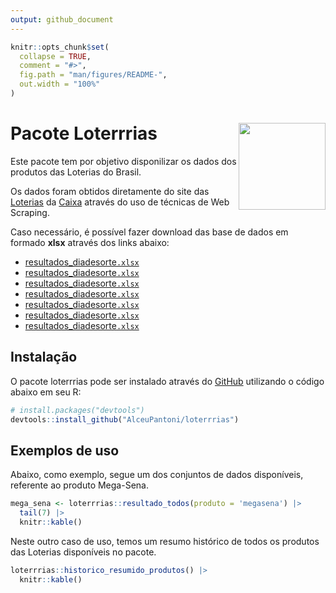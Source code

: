 ```yaml
---
output: github_document
---
```


<!-- README.md is generated from README.Rmd. Please edit that file -->

```r
knitr::opts_chunk$set(
  collapse = TRUE,
  comment = "#>",
  fig.path = "man/figures/README-",
  out.width = "100%"
)
```

# Pacote Loterrrias <img src="man/figures/logo.png" align="right" height="139" />

<!-- badges: start -->
<!-- badges: end -->

Este pacote tem por objetivo disponilizar os dados dos produtos das Loterias do
Brasil.

Os dados foram obtidos diretamente do site das [Loterias](https://loterias.caixa.gov.br/Paginas/default.aspx) da [Caixa](https://www.caixa.gov.br/Paginas/home-caixa.aspx) através do uso de
técnicas de Web Scraping.

Caso necessário, é possível fazer download das base de dados em formado __xlsx__
através dos links abaixo:

  - [resultados_diadesorte`.xlsx`](https://github.com/AlceuPantoni/loterrrias/tree/main/data-raw/resultados_diadesorte.xlsx?raw=true)
  - [resultados_diadesorte`.xlsx`](https://github.com/AlceuPantoni/loterrrias/tree/main/data-raw/resultados_lotofacil.xlsx?raw=true)
  - [resultados_diadesorte`.xlsx`](https://github.com/AlceuPantoni/loterrrias/tree/main/data-raw/resultados_lotomania.xlsx?raw=true)
  - [resultados_diadesorte`.xlsx`](https://github.com/AlceuPantoni/loterrrias/tree/main/data-raw/resultados_megasena.xlsx?raw=true)
  - [resultados_diadesorte`.xlsx`](https://github.com/AlceuPantoni/loterrrias/tree/main/data-raw/resultados_quina.xlsx?raw=true)
  - [resultados_diadesorte`.xlsx`](https://github.com/AlceuPantoni/loterrrias/tree/main/data-raw/resultados_supersete.xlsx?raw=true)
  - [resultados_diadesorte`.xlsx`](https://github.com/AlceuPantoni/loterrrias/tree/main/data-raw/resultados_timemania.xlsx?raw=true)

## Instalação

O pacote loterrrias pode ser instalado através do [GitHub](https://github.com/)
utilizando o código abaixo em seu R:

``` r
# install.packages("devtools")
devtools::install_github("AlceuPantoni/loterrrias")
```

## Exemplos de uso

Abaixo, como exemplo, segue um dos conjuntos de dados disponíveis, referente ao
produto Mega-Sena.

```r
mega_sena <- loterrrias::resultado_todos(produto = 'megasena') |> 
  tail(7) |> 
  knitr::kable()
```

Neste outro caso de uso, temos um resumo histórico de todos os produtos das
Loterias disponíveis no pacote.

```r
loterrrias::historico_resumido_produtos() |> 
  knitr::kable()
```
